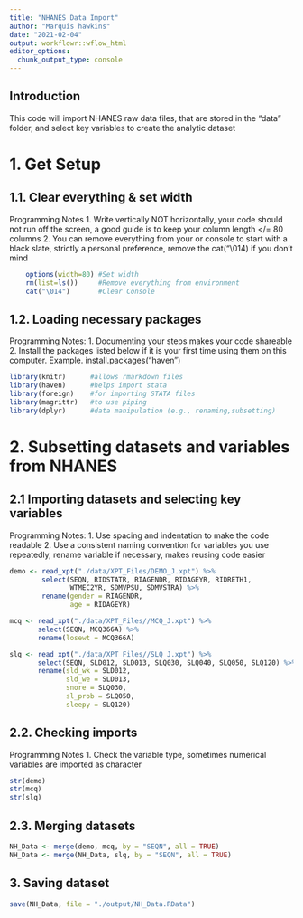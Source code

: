```yaml
---
title: "NHANES Data Import"
author: "Marquis hawkins"
date: "2021-02-04"
output: workflowr::wflow_html
editor_options:
  chunk_output_type: console
---
```


## Introduction
This code will import NHANES raw data files, that are stored in the "data" 
folder, and select key variables to create the analytic dataset

# 1. Get Setup
## 1.1. Clear everything & set width

Programming Notes
1. Write vertically NOT horizontally, your code should not run off the screen,
   a good guide is to keep your column length </= 80 columns
2. You can remove everything from your or console to start with a black slate, 
   strictly a personal preference, remove the cat("\014) if you don't mind

```r
    options(width=80) #Set width
    rm(list=ls())     #Remove everything from environment
    cat("\014")       #Clear Console
```

## 1.2. Loading necessary packages

Programming Notes:
1. Documenting your steps makes your code shareable
2. Install the packages listed below if it is your first time using them on 
   this computer. Example. install.packages("haven")

```r
library(knitr)      #allows rmarkdown files
library(haven)      #helps import stata
library(foreign)    #for importing STATA files
library(magrittr)   #to use piping
library(dplyr)      #data manipulation (e.g., renaming,subsetting)
```

# 2. Subsetting datasets and variables from NHANES
## 2.1 Importing datasets and selecting key variables

Programming Notes:
1. Use spacing and indentation to make the code readable
2. Use a consistent naming convention for variables you use repeatedly, rename
   variable if necessary, makes reusing code easier

```r
demo <- read_xpt("./data/XPT_Files/DEMO_J.xpt") %>%
        select(SEQN, RIDSTATR, RIAGENDR, RIDAGEYR, RIDRETH1, 
               WTMEC2YR, SDMVPSU, SDMVSTRA) %>%
        rename(gender = RIAGENDR,
               age = RIDAGEYR)

mcq <- read_xpt("./data/XPT_Files//MCQ_J.xpt") %>%
       select(SEQN, MCQ366A) %>%
       rename(losewt = MCQ366A)

slq <- read_xpt("./data/XPT_Files//SLQ_J.xpt") %>%
       select(SEQN, SLD012, SLD013, SLQ030, SLQ040, SLQ050, SLQ120) %>%
       rename(sld_wk = SLD012, 
              sld_we = SLD013,
              snore = SLQ030,
              sl_prob = SLQ050,
              sleepy = SLQ120)
```

## 2.2. Checking imports

Programming Notes
1. Check the variable type, sometimes numerical variables are imported as
   character
   
```r
str(demo)
str(mcq)
str(slq)
```

## 2.3. Merging datasets

```r
NH_Data <- merge(demo, mcq, by = "SEQN", all = TRUE)
NH_Data <- merge(NH_Data, slq, by = "SEQN", all = TRUE)
```

## 3. Saving dataset

```r
save(NH_Data, file = "./output/NH_Data.RData")
```
